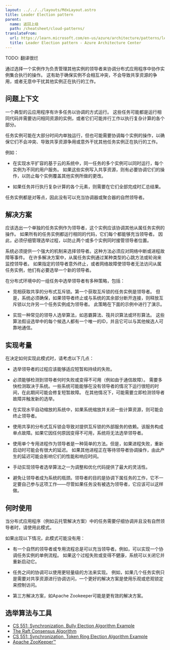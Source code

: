 ```yaml
---
layout: ../../../layouts/MdxLayout.astro
title: Leader Election pattern
parent:
  name: 返回上级
  path: /cheatsheet/cloud-patterns/
translateFrom:
  url: https://learn.microsoft.com/en-us/azure/architecture/patterns/leader-election
  title: Leader Election pattern - Azure Architecture Center
---
```


TODO: 翻译很烂


通过选择一个实例作为负责管理其他实例的领导者来协调分布式应用程序中协作实例集合执行的操作。
这有助于确保实例不会相互冲突，不会导致共享资源的争用，或者无意中干扰其他实例正在执行的工作。

## 问题上下文

一个典型的云应用程序有许多任务以协调的方式运行。
这些任务可能都是运行相同代码并需要访问相同资源的实例，或者它们可能并行工作以执行复杂计算的各个部分。

任务实例可能在大部分时间内单独运行，但也可能需要协调每个实例的操作，以确保它们不会冲突、导致共享资源争用或意外干扰其他任务实例正在执行的工作。

例如：

- 在实现水平扩容的基于云的系统中，同一任务的多个实例可以同时运行，每个实例为不同的用户服务。
  如果这些实例写入共享资源，则有必要协调它们的操作，以防止每个实例覆盖其他实例所做的更改。

- 如果任务并行执行复杂计算的各个元素，则需要在它们全部完成时汇总结果。

任务实例都是对等点，因此没有可以充当协调器或聚合器的自然领导者。

## 解决方案

应该选出一个单独的任务实例作为领导者，这个实例应该协调其他从属任务实例的操作。
如果所有的任务实例都运行相同的代码，它们每个都能够充当领导者。
因此，必须仔细管理选举过程，以防止两个或多个实例同时接管领导者位置。

系统必须提供一个强大的机制来选择领导者。这种方法必须应对网络中断或进程故障等事件。
在许多解决方案中，从属任务实例通过某种类型的心跳方法或轮询来监控领导者。
如果指定的领导者意外终止，或者网络故障使领导者无法访问从属任务实例，他们有必要选举一个新的领导者。

在分布式环境中的一组任务中选举领导者有多种策略，包括：

- 竞相获取共享的分布式互斥锁。第一个获取互斥锁的任务实例是领导者。
  但是，系统必须确保，如果领导者终止或与系统的其余部分断开连接，则释放互斥锁以允许另一个任务实例成为领导者。
  此策略在下面的示例中进行了演示。

- 实现一种常见的领导人选举算法，如恶霸算法、筏共识算法或环形算法。
  这些算法假设选举中的每个候选人都有一个唯一的ID，并且它可以与其他候选人可靠地通信。

## 实现考量

在决定如何实现此模式时，请考虑以下几点：

- 选举领导者的过程应该能够适应短暂和持续的失败。

- 必须能够检测到领导者何时失败或变得不可用（例如由于通信故障）。
  需要多快检测取决于系统。一些系统可能能够在没有领导者的情况下运行很短的时间，在此期间可能会修复短暂故障。
  在其他情况下，可能需要立即检测领导者故障并触发新的选举。

- 在实现水平自动缩放的系统中，如果系统缩放并关闭一些计算资源，则可能会终止领导者。

- 使用共享的分布式互斥锁会导致对提供互斥锁的外部服务的依赖。该服务构成单点故障。如果它因任何原因变得不可用，系统将无法选举领导者。

- 使用单个专用进程作为领导者是一种简单的方法。但是，如果进程失败，重新启动时可能会有很大的延迟。
  如果其他进程正在等待领导者协调操作，由此产生的延迟可能会影响它们的性能和响应时间。

- 手动实现领导者选举算法之一为调整和优化代码提供了最大的灵活性。

- 避免让领导者成为系统的瓶颈。领导者的目的是协调下属任务的工作，它不一定要自己参与这项工作——尽管如果任务没有被选为领导者，它应该可以这样做。

## 何时使用

当分布式应用程序（例如云托管解决方案）中的任务需要仔细协调并且没有自然领导者时，请使用此模式。

如果出现以下情况，此模式可能没有用：

- 有一个自然的领导者或专用流程总是可以充当领导者。例如，可以实现一个协调任务实例的单例流程。
  如果这个过程失败或变得不健康，系统可以关闭它并重新启动它。

- 任务之间的协调可以使用更轻量级的方法来实现。
  例如，如果几个任务实例只是需要对共享资源进行协调访问，一个更好的解决方案是使用乐观或悲观锁定来控制访问。

- 第三方解决方案，如Apache Zookeeper可能是更有效的解决方案。

## 选举算法与工具

- [CS 551: Synchronization,  Bully Election Algorithm Example](https://www.cs.colostate.edu/%7Ecs551/CourseNotes/Synchronization/BullyExample.html)
- [The Raft Consensus Algorithm](https://raft.github.io/)
- [CS 551: Synchronization,  Token Ring Election Algorithm Example](https://www.cs.colostate.edu/%7Ecs551/CourseNotes/Synchronization/RingElectExample.html)
- [Apache ZooKeeper™](https://zookeeper.apache.org/)